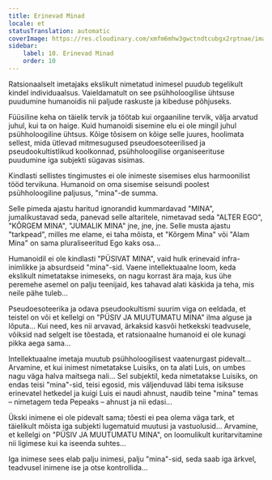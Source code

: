 ```yaml
---
title: Erinevad Minad
locale: et
statusTranslation: automatic
coverImage: https://res.cloudinary.com/xmfm6mhw3gwctndtcubgx2rptnae/image/upload/v1740468922/small_cover_tratado_de_psicologia_revolucionaria_a4c0dca4e0.webp
sidebar:
    label: 10. Erinevad Minad
    order: 10
---
```

Ratsionaalselt imetajaks ekslikult nimetatud inimesel puudub tegelikult kindel individuaalsus. Vaieldamatult on see psühholoogilise ühtsuse puudumine humanoidis nii paljude raskuste ja kibeduse põhjuseks.

Füüsiline keha on täielik tervik ja töötab kui orgaaniline tervik, välja arvatud juhul, kui ta on haige. Kuid humanoidi sisemine elu ei ole mingil juhul psühholoogiline ühtsus. Kõige tõsisem on kõige selle juures, hoolimata sellest, mida ütlevad mitmesugused pseudoesoteerilised ja pseudookultistlikud koolkonnad, psühholoogilise organiseerituse puudumine iga subjekti sügavas sisimas.

Kindlasti sellistes tingimustes ei ole inimeste sisemises elus harmoonilist tööd tervikuna. Humanoid on oma sisemise seisundi poolest psühholoogiline paljusus, "mina"-de summa.

Selle pimeda ajastu haritud ignorandid kummardavad "MINA", jumalikustavad seda, panevad selle altaritele, nimetavad seda "ALTER EGO", "KÕRGEM MINA", "JUMALIK MINA" jne, jne, jne. Selle musta ajastu "tarkpead", milles me elame, ei taha mõista, et "Kõrgem Mina" või "Alam Mina" on sama pluraliseeritud Ego kaks osa...

Humanoidil ei ole kindlasti "PÜSIVAT MINA", vaid hulk erinevaid infra-inimlikke ja absurdseid "mina"-sid. Vaene intellektuaalne loom, keda ekslikult nimetatakse inimeseks, on nagu korrast ära maja, kus ühe peremehe asemel on palju teenijaid, kes tahavad alati käskida ja teha, mis neile pähe tuleb...

Pseudoesoteerika ja odava pseudookultismi suurim viga on eeldada, et teistel on või et kellelgi on "PÜSIV JA MUUTUMATU MINA" ilma alguse ja lõputa... Kui need, kes nii arvavad, ärkaksid kasvõi hetkekski teadvusele, võiksid nad selgelt ise tõestada, et ratsionaalne humanoid ei ole kunagi pikka aega sama...

Intellektuaalne imetaja muutub psühholoogilisest vaatenurgast pidevalt... Arvamine, et kui inimest nimetatakse Luisiks, on ta alati Luis, on umbes nagu väga halva maitsega nali... Sel subjektil, keda nimetatakse Luisiks, on endas teisi "mina"-sid, teisi egosid, mis väljenduvad läbi tema isiksuse erinevatel hetkedel ja kuigi Luis ei naudi ahnust, naudib teine "mina" temas – nimetagem teda Pepeaks – ahnust ja nii edasi...

Ükski inimene ei ole pidevalt sama; tõesti ei pea olema väga tark, et täielikult mõista iga subjekti lugematuid muutusi ja vastuolusid... Arvamine, et kellelgi on "PÜSIV JA MUUTUMATU MINA", on loomulikult kuritarvitamine nii ligimese kui ka iseenda suhtes...

Iga inimese sees elab palju inimesi, palju "mina"-sid, seda saab iga ärkvel, teadvusel inimene ise ja otse kontrollida...

